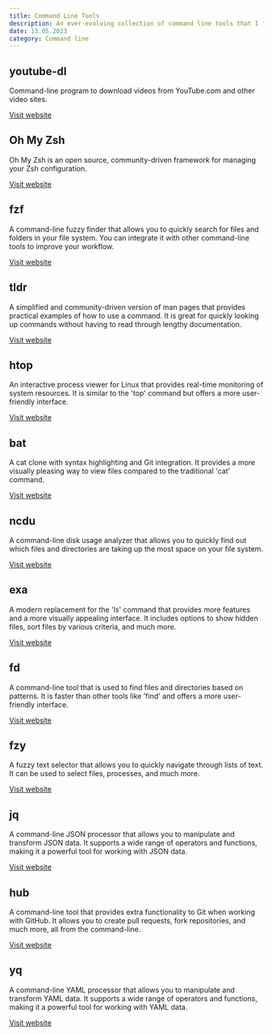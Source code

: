 ```yaml
---
title: Command Line Tools
description: An ever-evolving collection of command line tools that I find useful or just fun to play with.
date: 13.05.2023
category: Command line
---
```


## youtube-dl

Command-line program to download videos from YouTube.com and other video sites.

<a href="https://ytdl-org.github.io/youtube-dl" target="_blank">Visit website</a>

## Oh My Zsh

Oh My Zsh is an open source, community-driven framework for managing your Zsh configuration.

<a href="https://ohmyz.sh/" target="_blank">Visit website</a>

## fzf

A command-line fuzzy finder that allows you to quickly search for files and folders in your file system. You can integrate it with other command-line tools to improve your workflow.

<a href="https://github.com/junegunn/fzf" target="_blank">Visit website</a>

## tldr

A simplified and community-driven version of man pages that provides practical examples of how to use a command. It is great for quickly looking up commands without having to read through lengthy documentation.

<a href="https://tldr.sh/" target="_blank">Visit website</a>

## htop

An interactive process viewer for Linux that provides real-time monitoring of system resources. It is similar to the 'top' command but offers a more user-friendly interface.

<a href="https://htop.dev/" target="_blank">Visit website</a>

## bat

A cat clone with syntax highlighting and Git integration. It provides a more visually pleasing way to view files compared to the traditional 'cat' command.

<a href="https://github.com/sharkdp/bat" target="_blank">Visit website</a>

## ncdu

A command-line disk usage analyzer that allows you to quickly find out which files and directories are taking up the most space on your file system.

<a href="https://dev.yorhel.nl/ncdu" target="_blank">Visit website</a>

## exa

A modern replacement for the 'ls' command that provides more features and a more visually appealing interface. It includes options to show hidden files, sort files by various criteria, and much more.

<a href="https://the.exa.website/" target="_blank">Visit website</a>

## fd

A command-line tool that is used to find files and directories based on patterns. It is faster than other tools like 'find' and offers a more user-friendly interface.

<a href="https://github.com/sharkdp/fd" target="_blank">Visit website</a>

## fzy

A fuzzy text selector that allows you to quickly navigate through lists of text. It can be used to select files, processes, and much more.

<a href="https://github.com/jhawthorn/fzy" target="_blank">Visit website</a>

## jq

A command-line JSON processor that allows you to manipulate and transform JSON data. It supports a wide range of operators and functions, making it a powerful tool for working with JSON data.

<a href="https://stedolan.github.io/jq/" target="_blank">Visit website</a>

## hub

A command-line tool that provides extra functionality to Git when working with GitHub. It allows you to create pull requests, fork repositories, and much more, all from the command-line.

<a href="https://hub.github.com/" target="_blank">Visit website</a>

## yq

A command-line YAML processor that allows you to manipulate and transform YAML data. It supports a wide range of operators and functions, making it a powerful tool for working with YAML data.

<a href="https://github.com/mikefarah/yq" target="_blank">Visit website</a>
